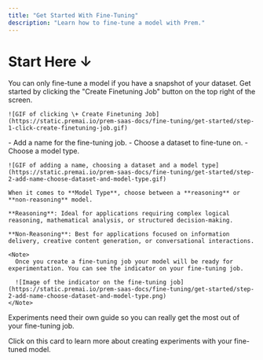 ```yaml
---
title: "Get Started With Fine-Tuning"
description: "Learn how to fine-tune a model with Prem."
---
```


# Start Here ↓

<Note>
  You can only fine-tune a model if you have a snapshot of your dataset.
</Note>

<Steps>
  <Step title="Click + Create Fine-Tuning Job">
    Get started by clicking the "Create Finetuning Job" button on the top right of the screen.

    ![GIF of clicking \+ Create Finetuning Job](https://static.premai.io/prem-saas-docs/fine-tuning/get-started/step-1-click-create-finetuning-job.gif)
  </Step>
  <Step title="Add a Name, Choose a Dataset and a Model Type">
    - Add a name for the fine-tuning job.
    - Choose a dataset to fine-tune on.
    - Choose a model type.

    ![GIF of adding a name, choosing a dataset and a model type](https://static.premai.io/prem-saas-docs/fine-tuning/get-started/step-2-add-name-choose-dataset-and-model-type.gif)

    When it comes to **Model Type**, choose between a **reasoning** or **non-reasoning** model.

    **Reasoning**: Ideal for applications requiring complex logical reasoning, mathematical analysis, or structured decision-making.

    **Non-Reasoning**: Best for applications focused on information delivery, creative content generation, or conversational interactions.

    <Note>
      Once you create a fine-tuning job your model will be ready for experimentation. You can see the indicator on your fine-tuning job.

      ![Image of the indicator on the fine-tuning job](https://static.premai.io/prem-saas-docs/fine-tuning/get-started/step-2-add-name-choose-dataset-and-model-type.png)
    </Note>
  </Step>
</Steps>

<Card title="Next Steps" icon="sparkles" href="/finetuning/experiments">
  Experiments need their own guide so you can really get the most out of your fine-tuning job.

  Click on this card to learn more about creating experiments with your fine-tuned model.
</Card>